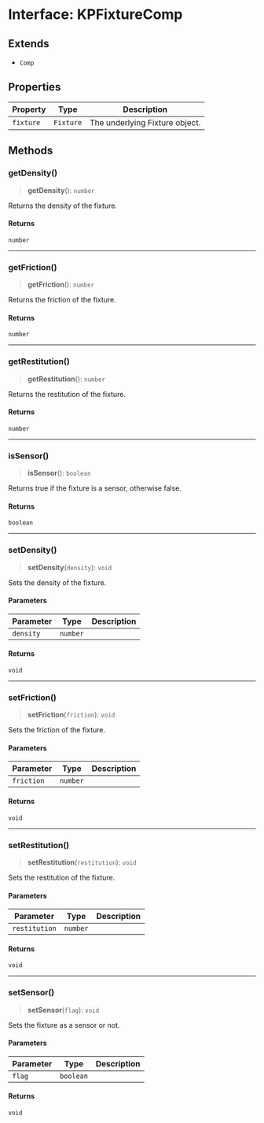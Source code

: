 # Interface: KPFixtureComp

## Extends

- `Comp`

## Properties

| Property | Type | Description |
| ------ | ------ | ------ |
| `fixture` | `Fixture` | The underlying Fixture object. |

## Methods

### getDensity()

> **getDensity**(): `number`

Returns the density of the fixture.

#### Returns

`number`

***

### getFriction()

> **getFriction**(): `number`

Returns the friction of the fixture.

#### Returns

`number`

***

### getRestitution()

> **getRestitution**(): `number`

Returns the restitution of the fixture.

#### Returns

`number`

***

### isSensor()

> **isSensor**(): `boolean`

Returns true if the fixture is a sensor, otherwise false.

#### Returns

`boolean`

***

### setDensity()

> **setDensity**(`density`): `void`

Sets the density of the fixture.

#### Parameters

| Parameter | Type | Description |
| ------ | ------ | ------ |
| `density` | `number` |  |

#### Returns

`void`

***

### setFriction()

> **setFriction**(`friction`): `void`

Sets the friction of the fixture.

#### Parameters

| Parameter | Type | Description |
| ------ | ------ | ------ |
| `friction` | `number` |  |

#### Returns

`void`

***

### setRestitution()

> **setRestitution**(`restitution`): `void`

Sets the restitution of the fixture.

#### Parameters

| Parameter | Type | Description |
| ------ | ------ | ------ |
| `restitution` | `number` |  |

#### Returns

`void`

***

### setSensor()

> **setSensor**(`flag`): `void`

Sets the fixture as a sensor or not.

#### Parameters

| Parameter | Type | Description |
| ------ | ------ | ------ |
| `flag` | `boolean` |  |

#### Returns

`void`
